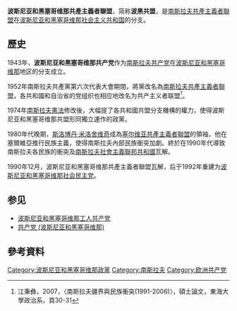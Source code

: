 '''波斯尼亚和黑塞哥维那共產主義者聯盟'''，简称'''波黑共盟'''，是[[南斯拉夫共產主義者聯盟|南斯拉夫共產主義者聯盟]]在[[波斯尼亚和黑塞哥维那社会主义共和国|波斯尼亚和黑塞哥维那社会主义共和国]]的分支。

== 歷史 ==
1943年，'''波斯尼亚和黑塞哥维那共产党'''作为[[南斯拉夫共产党|南斯拉夫共产党]]在[[波斯尼亚和黑塞哥维那|波斯尼亚和黑塞哥维那]]地区的分支成立。

1952年南斯拉夫共產黨第六次代表大會期間，將黨改名為[[南斯拉夫共產主義者聯盟|南斯拉夫共產主義者聯盟]]，各共和國和自治省的党组织也相应地改名为共产主义者联盟<ref>江秉彝，2007，〈南斯拉夫疆界與民族衝突(1991-2006)〉，碩士論文，東海大學政治系，頁30-31</ref>。

1974年[[南斯拉夫憲法|南斯拉夫憲法]]修改後，大幅提了各共和國共盟分支機構的權力，使得波斯尼亚和黑塞哥维那共盟形同獨立運作的政黨。

1980年代晚期，[[斯洛博丹·米洛舍维奇|斯洛博丹·米洛舍维奇]]成為[[塞尔维亚共產主義者聯盟|塞尔维亚共產主義者聯盟]]的領袖，他在塞爾維亞推行民族主義，使得南斯拉夫內部民族衝突加劇。終於在1990年代導致南斯拉夫各民族的衝突及[[南斯拉夫社會主義聯邦共和國|南斯拉夫社會主義聯邦共和國]]瓦解。
	
1990年12月，波斯尼亚和黑塞哥维那共產主義者聯盟瓦解，后于1992年重建为[[波斯尼亚和黑塞哥维那社会民主党|波斯尼亚和黑塞哥维那社会民主党]]。

==参见==
*[[波斯尼亚和黑塞哥维那工人共产党|波斯尼亚和黑塞哥维那工人共产党]]
*[[共产党_(波斯尼亚和黑塞哥维那)|共产党 (波斯尼亚和黑塞哥维那)]]

== 參考資料 ==
{{reflist}}

[[Category:波斯尼亚和黑塞哥维那政黨|Category:波斯尼亚和黑塞哥维那政黨]]
[[Category:南斯拉夫|Category:南斯拉夫]]
[[Category:欧洲共产党|Category:欧洲共产党]]